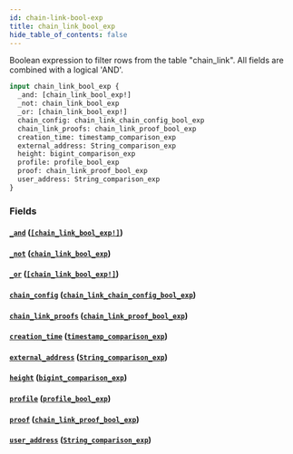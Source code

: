 ```yaml
---
id: chain-link-bool-exp
title: chain_link_bool_exp
hide_table_of_contents: false
---
```



Boolean expression to filter rows from the table "chain_link". All fields are combined with a logical 'AND'.

```graphql
input chain_link_bool_exp {
  _and: [chain_link_bool_exp!]
  _not: chain_link_bool_exp
  _or: [chain_link_bool_exp!]
  chain_config: chain_link_chain_config_bool_exp
  chain_link_proofs: chain_link_proof_bool_exp
  creation_time: timestamp_comparison_exp
  external_address: String_comparison_exp
  height: bigint_comparison_exp
  profile: profile_bool_exp
  proof: chain_link_proof_bool_exp
  user_address: String_comparison_exp
}
```


### Fields

#### [`_and`](#) ([`[chain_link_bool_exp!]`](../inputs/chain-link-bool-exp))




#### [`_not`](#) ([`chain_link_bool_exp`](../inputs/chain-link-bool-exp))




#### [`_or`](#) ([`[chain_link_bool_exp!]`](../inputs/chain-link-bool-exp))




#### [`chain_config`](#) ([`chain_link_chain_config_bool_exp`](../inputs/chain-link-chain-config-bool-exp))




#### [`chain_link_proofs`](#) ([`chain_link_proof_bool_exp`](../inputs/chain-link-proof-bool-exp))




#### [`creation_time`](#) ([`timestamp_comparison_exp`](../inputs/timestamp-comparison-exp))




#### [`external_address`](#) ([`String_comparison_exp`](../inputs/string-comparison-exp))




#### [`height`](#) ([`bigint_comparison_exp`](../inputs/bigint-comparison-exp))




#### [`profile`](#) ([`profile_bool_exp`](../inputs/profile-bool-exp))




#### [`proof`](#) ([`chain_link_proof_bool_exp`](../inputs/chain-link-proof-bool-exp))




#### [`user_address`](#) ([`String_comparison_exp`](../inputs/string-comparison-exp))






